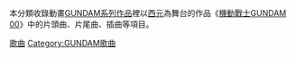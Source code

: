 {{noteTA
|T=zh:Category:GUNDAM 00歌曲; zh-hans:分类:高达00歌曲; zh-tw:分類:鋼彈00歌曲; zh-hk:分類:高達00歌曲;
|G1=Gundam00}}

本分類收錄動畫[[GUNDAM系列作品|GUNDAM系列作品]]裡以[[西元|西元]]為舞台的作品《[[機動戰士GUNDAM_00|機動戰士GUNDAM 00]]》中的片頭曲、片尾曲、插曲等項目。

[[Category:GUNDAM_00|歌曲]]
[[Category:GUNDAM歌曲|Category:GUNDAM歌曲]]